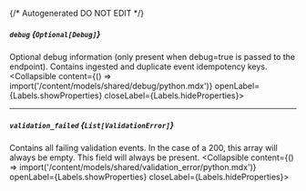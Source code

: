 {/* Autogenerated DO NOT EDIT  */}

##### `debug` *{`Optional[Debug]`}*
Optional debug information (only present when debug\=true is passed to the endpoint). Contains ingested and duplicate event idempotency keys.
<Collapsible content={() => import('/content/models/shared/debug/python.mdx')} openLabel={Labels.showProperties} closeLabel={Labels.hideProperties}>
</Collapsible>

---
##### `validation_failed` *{`List[ValidationError]`}*
Contains all failing validation events. In the case of a 200, this array will always be empty. This field will always be present.
<Collapsible content={() => import('/content/models/shared/validation_error/python.mdx')} openLabel={Labels.showProperties} closeLabel={Labels.hideProperties}>
</Collapsible>


